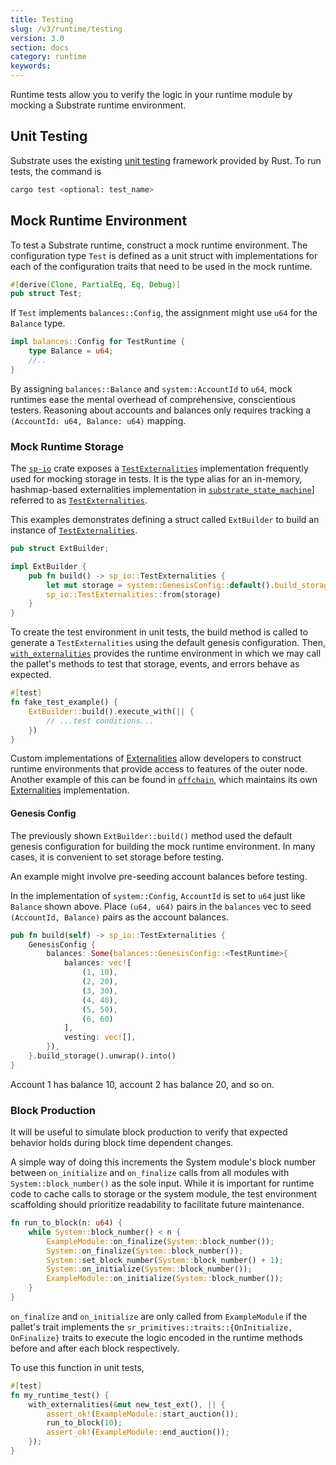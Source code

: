 ```yaml
---
title: Testing
slug: /v3/runtime/testing
version: 3.0 
section: docs
category: runtime
keywords:
---
```


Runtime tests allow you to verify the logic in your runtime module by mocking a Substrate runtime
environment.

## Unit Testing

Substrate uses the existing
[unit testing](https://doc.rust-lang.org/rust-by-example/testing/unit_testing.html) framework
provided by Rust. To run tests, the command is

```bash
cargo test <optional: test_name>
```

## Mock Runtime Environment

To test a Substrate runtime, construct a mock runtime environment. The configuration type `Test` is
defined as a unit struct with implementations for each of the configuration traits that need to be
used in the mock runtime.

```rust
#[derive(Clone, PartialEq, Eq, Debug)]
pub struct Test;
```

If `Test` implements `balances::Config`, the assignment might use `u64` for the `Balance` type.

```rust
impl balances::Config for TestRuntime {
	type Balance = u64;
	//..
}
```

By assigning `balances::Balance` and `system::AccountId` to `u64`, mock runtimes ease the mental
overhead of comprehensive, conscientious testers. Reasoning about accounts and balances only
requires tracking a `(AccountId: u64, Balance: u64)` mapping.

### Mock Runtime Storage

The [`sp-io`](/rustdocs/latest/sp_io) crate exposes a
[`TestExternalities`](/rustdocs/latest/sp_io/type.TestExternalities.html)
implementation frequently used for mocking storage in tests. It is the type alias for an in-memory,
hashmap-based externalities implementation in
[`substrate_state_machine`](/rustdocs/latest/sp_state_machine)]
referred to as
[`TestExternalities`](/rustdocs/latest/sp_state_machine/struct.TestExternalities.html).

This examples demonstrates defining a struct called `ExtBuilder` to build an instance of
[`TestExternalities`](/rustdocs/latest/sp_io/type.TestExternalities.html).

```rust
pub struct ExtBuilder;

impl ExtBuilder {
	pub fn build() -> sp_io::TestExternalities {
		let mut storage = system::GenesisConfig::default().build_storage::<TestRuntime>().unwrap();
		sp_io::TestExternalities::from(storage)
	}
}
```

To create the test environment in unit tests, the build method is called to generate a
`TestExternalities` using the default genesis configuration. Then,
[`with_externalities`](/rustdocs/latest/sp_externalities/fn.with_externalities.html)
provides the runtime environment in which we may call the pallet's methods to test that storage,
events, and errors behave as expected.

```rust
#[test]
fn fake_test_example() {
	ExtBuilder::build().execute_with(|| {
		// ...test conditions...
	})
}
```

Custom implementations of
[Externalities](/rustdocs/latest/sp_externalities) allow developers
to construct runtime environments that provide access to features of the outer node. Another example
of this can be found in
[`offchain`](/rustdocs/latest/sp_core/offchain), which maintains its
own [Externalities](/rustdocs/latest/sp_core/offchain/trait.Externalities.html)
implementation.

#### Genesis Config

The previously shown `ExtBuilder::build()` method used the default genesis configuration for
building the mock runtime environment. In many cases, it is convenient to set storage before
testing.

An example might involve pre-seeding account balances before testing.

In the implementation of `system::Config`, `AccountId` is set to `u64` just like `Balance` shown
above. Place `(u64, u64)` pairs in the `balances` vec to seed `(AccountId, Balance)` pairs as the
account balances.

```rust
pub fn build(self) -> sp_io::TestExternalities {
	GenesisConfig {
		balances: Some(balances::GenesisConfig::<TestRuntime>{
			balances: vec![
				(1, 10),
				(2, 20),
				(3, 30),
				(4, 40),
				(5, 50),
				(6, 60)
			],
			vesting: vec![],
		}),
	}.build_storage().unwrap().into()
}
```

Account 1 has balance 10, account 2 has balance 20, and so on.

### Block Production

It will be useful to simulate block production to verify that expected behavior holds during block
time dependent changes.

A simple way of doing this increments the System module's block number between `on_initialize` and
`on_finalize` calls from all modules with `System::block_number()` as the sole input. While it is
important for runtime code to cache calls to storage or
the system module, the test environment scaffolding should prioritize readability to facilitate
future maintenance.

```rust
fn run_to_block(n: u64) {
	while System::block_number() < n {
		ExampleModule::on_finalize(System::block_number());
		System::on_finalize(System::block_number());
		System::set_block_number(System::block_number() + 1);
		System::on_initialize(System::block_number());
		ExampleModule::on_initialize(System::block_number());
	}
}
```

`on_finalize` and `on_initialize` are only called from `ExampleModule` if the pallet's trait
implements the `sr_primitives::traits::{OnInitialize, OnFinalize}` traits to execute the logic
encoded in the runtime methods before and after each block respectively.

To use this function in unit tests,

```rust
#[test]
fn my_runtime_test() {
	with_externalities(&mut new_test_ext(), || {
		assert_ok!(ExampleModule::start_auction());
		run_to_block(10);
		assert_ok!(ExampleModule::end_auction());
	});
}
```
